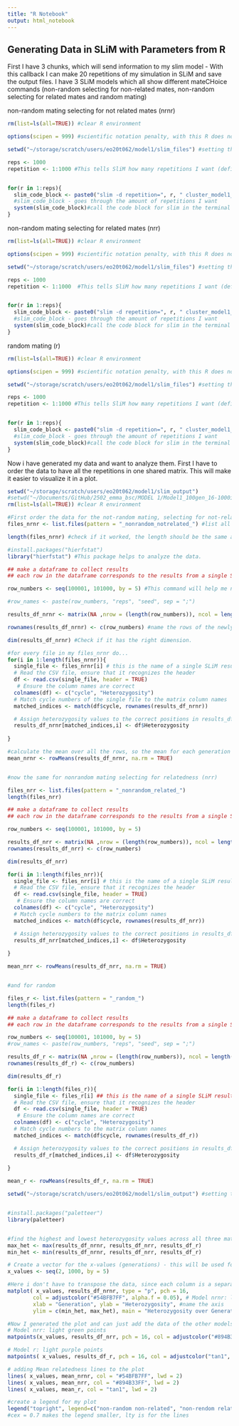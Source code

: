 ```yaml
---
title: "R Notebook"
output: html_notebook
---
```


## Generating Data in SLiM with Parameters from R 

First I have 3 chunks, which will send information to my slim model - With this callback I can make 20 repetitions of my simulation in SLiM and save the output files. I have 3 SLiM models which all show different mateCHoice commands (non-random selecting for non-related mates, non-random selecting for related mates and random mating)

non-random mating selecting for not related mates (nrnr)
```r

rm(list=ls(all=TRUE)) #clear R environment

options(scipen = 999) #scientific notation penalty, with this R does not use scientific notation for numbers

setwd("~/storage/scratch/users/eo20t062/model1/slim_files") #setting the working directory

reps <- 1000
repetition <- 1:1000 #This tells SliM how many repetitions I want (defined constant in SLiM)


for(r in 1:reps){
  slim_code_block <- paste0("slim -d repetition=", r, " cluster_model1_nrnr.slim")
  #slim_code_block - goes through the amount of repetitions I want
  system(slim_code_block)#call the code block for slim in the terminal via bash, system invokes the OS command specified by command.
}

```

non-random mating selecting for related mates (nrr)
```r

rm(list=ls(all=TRUE)) #clear R environment

options(scipen = 999) #scientific notation penalty, with this R does not use scientific notation for numbers

setwd("~/storage/scratch/users/eo20t062/model1/slim_files") #setting the working directory

reps <- 1000
repetition <- 1:1000  #This tells SliM how many repetitions I want (defined constant in SLiM)


for(r in 1:reps){
  slim_code_block <- paste0("slim -d repetition=", r, " cluster_model1_nrr.slim")
  #slim_code_block - goes through the amount of repetitions I want
  system(slim_code_block)#call the code block for slim in the terminal via bash, system invokes the OS command specified by command.
}

```


random mating (r)
```r

rm(list=ls(all=TRUE)) #clear R environment

options(scipen = 999) #scientific notation penalty, with this R does not use scientific notation for numbers

setwd("~/storage/scratch/users/eo20t062/model1/slim_files") #setting the working directory

reps <- 1000
repetition <- 1:1000 #This tells SliM how many repetitions I want (defined constant in SLiM)


for(r in 1:reps){
  slim_code_block <- paste0("slim -d repetition=", r, " cluster_model1_r.slim")
  #slim_code_block - goes through the amount of repetitions I want
  system(slim_code_block)#call the code block for slim in the terminal via bash, system invokes the OS command specified by command.
}

```



Now i have generated my data and want to analyze them. First I have to order the data to have all the repetitions in one shared matrix. This will make it easier to visualize it in a plot.  

```r
setwd("~/storage/scratch/users/eo20t062/model1/slim_output")
#setwd("~/Documents/GitHub/2502_emma_bsc/MODEL 1/Model1_100gen_16-1000ind_20reps")
rm(list=ls(all=TRUE)) #clear R environment

#First order the data for the not-random mating, selecting for not-related mates (nrnr)
files_nrnr <- list.files(pattern = "_nonrandom_notrelated_") #list all the files which show this specific pattern in their name. 

length(files_nrnr) #check if it worked, the length should be the same amount as repetitions i defined in the first chunks. 

#install.packages("hierfstat")
library("hierfstat") #This package helps to analyze the data. 

## make a dataframe to collect results
## each row in the dataframe corresponds to the results from a single SLiM simulation run

row_numbers <- seq(100001, 101000, by = 5) #This command will help me name/define the rows. These are the generations from my SLiM output - I had 100 generations and wrote down the heterozygosity for every second generation. 

#row_names <- paste(row_numbers, "reps", "seed", sep = ";")

results_df_nrnr <- matrix(NA ,nrow = (length(row_numbers)), ncol = length(files_nrnr)) #create a matrix with NA, to later store my results. The rows are the different generations and the different columns are the repetitions  I did. 

rownames(results_df_nrnr) <- c(row_numbers) #name the rows of the newly created matrix

dim(results_df_nrnr) #Check if it has the right dimension. 

#for every file in my files_nrnr do...
for(i in 1:length(files_nrnr)){ 
  single_file <- files_nrnr[i] # this is the name of a single SLiM result file
  # Read the CSV file, ensure that it recognizes the header
  df <- read.csv(single_file, header = TRUE) 
   # Ensure the column names are correct
  colnames(df) <- c("cycle", "Heterozygosity")  
  # Match cycle numbers of the single file to the matrix column names
  matched_indices <- match(df$cycle, rownames(results_df_nrnr))

  # Assign heterozygosity values to the correct positions in results_df_nrnr (matrix)
  results_df_nrnr[matched_indices,i] <- df$Heterozygosity
  
}

#calculate the mean over all the rows, so the mean for each generation across the different repetitions. 
mean_nrnr <- rowMeans(results_df_nrnr, na.rm = TRUE)


#now the same for nonrandom mating selecting for relatedness (nrr) 

files_nrr <- list.files(pattern = "_nonrandom_related_")
length(files_nrr)

## make a dataframe to collect results
## each row in the dataframe corresponds to the results from a single SLiM simulation run

row_numbers <- seq(100001, 101000, by = 5)

results_df_nrr <- matrix(NA ,nrow = (length(row_numbers)), ncol = length(files_nrr))
rownames(results_df_nrr) <- c(row_numbers)

dim(results_df_nrr)

for(i in 1:length(files_nrr)){ 
  single_file <- files_nrr[i] # this is the name of a single SLiM result file
  # Read the CSV file, ensure that it recognizes the header
  df <- read.csv(single_file, header = TRUE) 
   # Ensure the column names are correct
  colnames(df) <- c("cycle", "Heterozygosity")  
  # Match cycle numbers to the matrix column names
  matched_indices <- match(df$cycle, rownames(results_df_nrr))

  # Assign heterozygosity values to the correct positions in results_df_nrr
  results_df_nrr[matched_indices,i] <- df$Heterozygosity
  
}

mean_nrr <- rowMeans(results_df_nrr, na.rm = TRUE)


#and for random

files_r <- list.files(pattern = "_random_")
length(files_r)

## make a dataframe to collect results
## each row in the dataframe corresponds to the results from a single SLiM simulation run

row_numbers <- seq(100001, 101000, by = 5)
#row_names <- paste(row_numbers, "reps", "seed", sep = ";")

results_df_r <- matrix(NA ,nrow = (length(row_numbers)), ncol = length(files_r))
rownames(results_df_r) <- c(row_numbers)

dim(results_df_r)

for(i in 1:length(files_r)){ 
  single_file <- files_r[i] ## this is the name of a single SLiM result file
  # Read the CSV file, ensure that it recognizes the header
  df <- read.csv(single_file, header = TRUE) 
   # Ensure the column names are correct
  colnames(df) <- c("cycle", "Heterozygosity")  
  # Match cycle numbers to the matrix column names
  matched_indices <- match(df$cycle, rownames(results_df_r))

  # Assign heterozygosity values to the correct positions in results_df_r
  results_df_r[matched_indices,i] <- df$Heterozygosity
  
}

mean_r <- rowMeans(results_df_r, na.rm = TRUE)


```

```r
setwd("~/storage/scratch/users/eo20t062/model1/slim_output") #setting the working directory


#install.packages("paletteer")
library(paletteer)


#find the highest and lowest heterozygosity values across all three matrices. This will help me with the y axis of the plot i want to generate. 
max_het <- max(results_df_nrnr, results_df_nrr, results_df_r)
min_het <- min(results_df_nrnr, results_df_nrr, results_df_r)

# Create a vector for the x-values (generations) - this will be used for the x axis of the plot. 
x_values <- seq(2, 1000, by = 5)

#Here i don't have to transpose the data, since each column is a separate data series - this is what matplot expects. 
matplot( x_values, results_df_nrnr, type = "p", pch = 16, 
        col = adjustcolor("#54BFB7FF", alpha.f = 0.05), # Model nrnr: light blue points, rgb(red, green, blue, alpha) enables me to modify the colors a bit better, alpha is the transparacy
        xlab = "Generation", ylab = "Heterozygosity", #name the axis
        ylim = c(min_het, max_het), main = "Heterozygosity over Generations")  #define the y axis and give the plot a title 

#Now I generated the plot and can just add the data of the other models (nrr and r)
# Model nrr: light green points
matpoints(x_values, results_df_nrr, pch = 16, col = adjustcolor("#894B33FF", alpha.f = 0.05)) #adding points to the existing plot from above

# Model r: light purple points
matpoints( x_values, results_df_r, pch = 16, col = adjustcolor("tan1", alpha.f = 0.05)) #again

# adding Mean relatedness lines to the plot
lines( x_values, mean_nrnr, col = "#54BFB7FF", lwd = 2)
lines( x_values, mean_nrr, col = "#894B33FF", lwd = 2)
lines( x_values, mean_r, col = "tan1", lwd = 2)

#create a legend for my plot
legend("topright", legend=c("non-random non-related", "non-rendom related", "random"), col=c("#54BFB7FF", "#894B33FF", "tan1"), lty=1, cex = 0.7)
#cex = 0.7 makes the legend smaller, lty is for the lines


```
